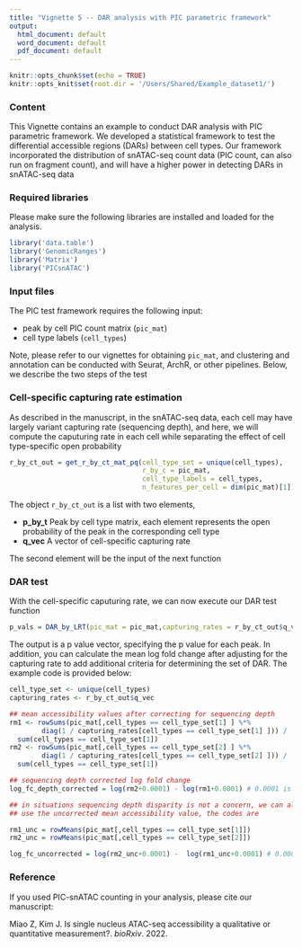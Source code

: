 ```yaml
---
title: "Vignette 5 -- DAR analysis with PIC parametric framework"
output:
  html_document: default
  word_document: default
  pdf_document: default
---
```


```r
knitr::opts_chunk$set(echo = TRUE)
knitr::opts_knit$set(root.dir = '/Users/Shared/Example_dataset1/')
```

### Content 
This Vignette contains an example to conduct DAR analysis with PIC parametric framework. We developed a statistical framework to test the differential accessible regions (DARs) between cell types. Our framework incorporated the distribution of snATAC-seq count data (PIC count, can also run on fragment count), and will have a higher power in detecting DARs in snATAC-seq data

### Required libraries 
Please make sure the following libraries are installed and loaded for the analysis. 
```r
library('data.table')
library('GenomicRanges')
library('Matrix')
library('PICsnATAC')
```

### Input files

The PIC test framework requires the following input:

  * peak by cell PIC count matrix (`pic_mat`)
  * cell type labels (`cell_types`)

Note, please refer to our vignettes for obtaining `pic_mat`, and clustering and annotation 
can be conducted with Seurat, ArchR, or other pipelines. Below, we describe the two steps of the test

### Cell-specific capturing rate estimation
As described in the manuscript, in the snATAC-seq data, each cell may have largely variant 
capturing rate (sequencing depth), and here, we will compute the caputuring rate in each cell
while separating the effect of cell type-specific open probability
```r
r_by_ct_out = get_r_by_ct_mat_pq(cell_type_set = unique(cell_types),
                                 r_by_c = pic_mat,
                                 cell_type_labels = cell_types,
                                 n_features_per_cell = dim(pic_mat)[1])
```

The object `r_by_ct_out` is a list with two elements,

* **p_by_t** Peak by cell type matrix, each element represents the open probability of the peak in the corresponding cell type
* **q_vec** A vector of cell-specific capturing rate

The second element will be the input of the next function

### DAR test
With the cell-specific caputuring rate, we can now execute our DAR test function
```r
p_vals = DAR_by_LRT(pic_mat = pic_mat,capturing_rates = r_by_ct_out$q_vec,cell_type_labels = cell_types)
```
The output is a p value vector, specifying the p value for each peak. In addition, you can calculate the mean
log fold change after adjusting for the capturing rate to add additional criteria for determining the set of DAR. The example code is provided below:
```r
cell_type_set <- unique(cell_types)
capturing_rates <- r_by_ct_out$q_vec

## mean accessibility values after correcting for sequencing depth
rm1 <- rowSums(pic_mat[,cell_types == cell_type_set[1] ] %*%
        diag(1 / capturing_rates[cell_types == cell_type_set[1] ])) / 
  sum(cell_types == cell_type_set[1])
rm2 <- rowSums(pic_mat[,cell_types == cell_type_set[2] ] %*%
        diag(1 / capturing_rates[cell_types == cell_type_set[2] ])) / 
  sum(cell_types == cell_type_set[1])

## sequencing depth corrected log fold change
log_fc_depth_corrected = log(rm2+0.0001) - log(rm1+0.0001) # 0.0001 is added to prevent log(0)

## in situations sequencing depth disparity is not a concern, we can also 
## use the uncorrected mean accessibility value, the codes are

rm1_unc = rowMeans(pic_mat[,cell_types == cell_type_set[1]])
rm2_unc = rowMeans(pic_mat[,cell_types == cell_type_set[2]])

log_fc_uncorrected = log(rm2_unc+0.0001) -  log(rm1_unc+0.0001) # 0.0001 is added to prevent log(0)
```


### Reference
If you used PIC-snATAC counting in your analysis, please cite our manuscript:

Miao Z, Kim J. Is single nucleus ATAC-seq accessibility a qualitative or quantitative measurement?. _bioRxiv_. 2022.


